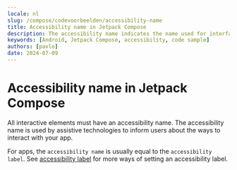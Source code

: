 ```yaml
---
locale: nl
slug: /compose/codevoorbeelden/accessibility-name
title: Accessibility name in Jetpack Compose
description: The accessibility name indicates the name used for interface elements by assistive technologies.
keywords: [Android, Jetpack Compose, accessibility, code sample]
authors: [pavlo]
date: 2024-07-09
---
```


# Accessibility name in Jetpack Compose

All interactive elements must have an accessibility name. The accessibility name is used by assistive technologies to inform users about the ways to interact with your app.

For apps, the `accessibility name` is usually equal to the `accessibility label`. See [accessibility label](https://github.com/appt-org/accessibility-code-examples/blob/main/accessibility-label.md) for more ways of setting an accessibility label.

<CodeSample id="accessibility-name" platform="compose" locale="nl"/>

